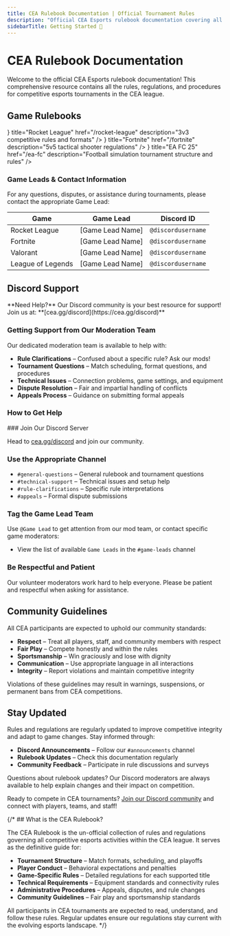 ```yaml
---
title: CEA Rulebook Documentation | Official Tournament Rules
description: "Official CEA Esports rulebook documentation covering all game titles, tournament procedures, and community guidelines with Discord support."
sidebarTitle: Getting Started 🚀
---
```



# CEA Rulebook Documentation

Welcome to the official CEA Esports rulebook documentation! This comprehensive resource contains all the rules, regulations, and procedures for competitive esports tournaments in the CEA league.


## Game Rulebooks
<Cards>
  <Cards.Card
    icon={<Trophy/>}
    title="Rocket League"
    href="/rocket-league"
    description="3v3 competitive rules and formats"
  />
  <Cards.Card
    icon={<Trophy/>}
    title="Fortnite"
    href="/fortnite"
    description="5v5 tactical shooter regulations"
  />
  <Cards.Card
    icon={<Trophy/>}
    title="EA FC 25"
    href="/ea-fc"
    description="Football simulation tournament structure and rules"
  />
</Cards>


### Game Leads & Contact Information

For any questions, disputes, or assistance during tournaments, please contact the appropriate Game Lead:

| Game | Game Lead | Discord ID |
|------|-----------|------------|
| Rocket League | [Game Lead Name] | `@discordusername` |
| Fortnite | [Game Lead Name] | `@discordusername` |
| Valorant | [Game Lead Name] | `@discordusername` |
| League of Legends | [Game Lead Name] | `@discordusername` |


## Discord Support

<Callout emoji='💬' type="info">
  **Need Help?** Our Discord community is your best resource for support!<br/>
  Join us at: **[cea.gg/discord](https://cea.gg/discord)**
</Callout>

### Getting Support from Our Moderation Team

Our dedicated moderation team is available to help with:

- **Rule Clarifications** – Confused about a specific rule? Ask our mods!
- **Tournament Questions** – Match scheduling, format questions, and procedures
- **Technical Issues** – Connection problems, game settings, and equipment
- **Dispute Resolution** – Fair and impartial handling of conflicts
- **Appeals Process** – Guidance on submitting formal appeals

### How to Get Help

<Steps>
  ### Join Our Discord Server

  Head to [cea.gg/discord](https://cea.gg/discord) and join our community.

  ### Use the Appropriate Channel
  
  - `#general-questions` – General rulebook and tournament questions
  - `#technical-support` – Technical issues and setup help
  - `#rule-clarifications` – Specific rule interpretations
  - `#appeals` – Formal dispute submissions
  
  ### Tag the Game Lead Team
  
  Use `@Game Lead` to get attention from our mod team, or contact specific game moderators:
  - View the list of available `Game Leads` in the `#game-leads` channel
  
  ### Be Respectful and Patient
  
  Our volunteer moderators work hard to help everyone. Please be patient and respectful when asking for assistance.
</Steps>

## Community Guidelines

All CEA participants are expected to uphold our community standards:

- **Respect** – Treat all players, staff, and community members with respect
- **Fair Play** – Compete honestly and within the rules
- **Sportsmanship** – Win graciously and lose with dignity
- **Communication** – Use appropriate language in all interactions
- **Integrity** – Report violations and maintain competitive integrity

Violations of these guidelines may result in warnings, suspensions, or permanent bans from CEA competitions.

## Stay Updated

Rules and regulations are regularly updated to improve competitive integrity and adapt to game changes. Stay informed through:

- **Discord Announcements** – Follow our `#announcements` channel
- **Rulebook Updates** – Check this documentation regularly
- **Community Feedback** – Participate in rule discussions and surveys

Questions about rulebook updates? Our Discord moderators are always available to help explain changes and their impact on competition.

Ready to compete in CEA tournaments? [Join our Discord community](https://discord.gg/cea-esports) and connect with players, teams, and staff!











{/* ## What is the CEA Rulebook?

The CEA Rulebook is the un-official collection of rules and regulations governing all competitive esports activities within the CEA league. It serves as the definitive guide for:

- **Tournament Structure** – Match formats, scheduling, and playoffs
- **Player Conduct** – Behavioral expectations and penalties
- **Game-Specific Rules** – Detailed regulations for each supported title
- **Technical Requirements** – Equipment standards and connectivity rules
- **Administrative Procedures** – Appeals, disputes, and rule changes
- **Community Guidelines** – Fair play and sportsmanship standards

All participants in CEA tournaments are expected to read, understand, and follow these rules. Regular updates ensure our regulations stay current with the evolving esports landscape. */}
